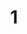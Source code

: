 ---
title: 1
description: My Projects.
links: [{"name": "Demo","url": "https://mansalman.my.id/"}, {"name": "Repository", "url": "https://github.com/mansalmann"}]

---